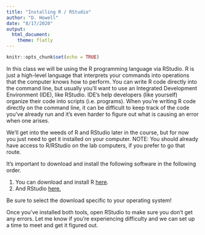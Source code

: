 ---
title: "Installing R / RStudio"
author: "D. Howell"
date: "8/17/2020"
output: 
  html_document:
    theme: flatly
---

```{r setup, include=FALSE}
knitr::opts_chunk$set(echo = TRUE)
```

In this class we will be using the R programming language via RStudio. R is just a high-level language that interprets your commands into operations that the computer knows how to perform. You can write R code directly into the command line, but usually you'll want to use an Integrated Development Environment (IDE), like RStudio. IDE's help developers (like yourself) organize their code into scripts (i.e. programs). When you're writing R code directly on the command line, it can be difficult to keep track of the code you've already run and it's even harder to figure out what is causing an error when one arises. 

We'll get into the weeds of R and RStudio later in the course, but for now you just need to get it installed on your computer. NOTE: You should already have access to R/RStudio on the lab computers, if you prefer to go that route. 

It's important to download and install the following software in the following order.

1. You can download and install R [here](https://cloud.r-project.org/).
2. And RStudio [here.](https://rstudio.com/products/rstudio/download/#download)

Be sure to select the download specific to your operating system! 

Once you've installed both tools, open RStudio to make sure you don't get any errors. Let me know if you're experiencing difficulty and we can set up a time to meet and get it figured out. 

